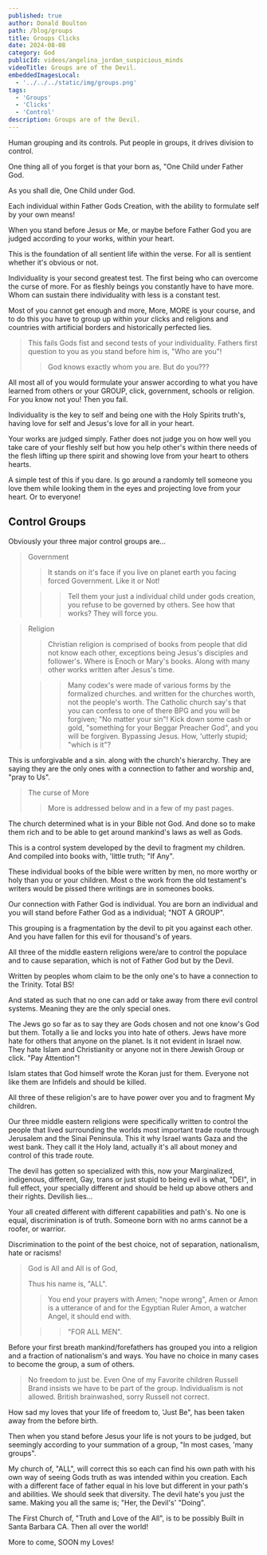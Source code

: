 ```yaml
---
published: true
author: Donald Boulton
path: /blog/groups
title: Groups Clicks
date: 2024-08-08
category: God
publicId: videos/angelina_jordan_suspicious_minds
videoTitle: Groups are of the Devil.
embeddedImagesLocal:
  - '../../../static/img/groups.png'
tags:
  - 'Groups'
  - 'Clicks'
  - 'Control'
description: Groups are of the Devil.
---
```



<GatsbyImage
  alt="Groups"
  imgclass="block object-cover object-center w-full h-full rounded-lg"
  image={getImage(props.localImages[0])}
/>

Human grouping and its controls. Put people in groups, it drives division to control.

One thing all of you forget is that your born as, "One Child under Father God.

As you shall die, One Child under God.

Each individual within Father Gods Creation, with the ability to formulate self by your own means!

When you stand before Jesus or Me, or maybe before Father God you are judged according to your works, within your heart.

This is the foundation of all sentient life within the verse. For all is sentient whether it's obvious or not.

Individuality is your second greatest test. The first being who can overcome the curse of more. For as fleshly beings you constantly have to have more. Whom can sustain there individuality with less is a constant test.

Most of you cannot get enough and more, More, MORE is your course, and to do this you have to group up within your clicks and religions and countries with artificial borders and historically perfected lies. 

> This fails Gods fist and second tests of your individuality. Fathers first question to you as you stand before him is, "Who are you"!
>
> > God knows exactly whom you are. But do you???

All most all of you would formulate your answer according to what you have learned from others or your GROUP, click, government, schools or religion. For you know not you! Then you fail.

Individuality is the key to self and being one with the Holy Spirits truth's, having love for self and Jesus's love for all in your heart.

Your works are judged simply. Father does not judge you on how well you take care of your fleshly self but how you help other's within there needs of the flesh lifting up there spirit and showing love from your heart to others hearts.

A simple test of this if you dare. Is go around a randomly tell someone you love them while looking them in the eyes and projecting love from your heart. Or to everyone!

## Control Groups

Obviously your three major control groups are...

> Government
>
> > It stands on it's face if you live on planet earth you facing forced Government. Like it or Not!
>
> > > Tell them your just a individual child under gods creation, you refuse to be governed by others. See how that works? They will force you.

> Religion
>
> > Christian religion is comprised of books from people that did not know each other, exceptions being Jesus's disciples and follower's. Where is Enoch or Mary's books. Along with many other works written after Jesus's time.
>
> > > Many codex's were made of various forms by the formalized churches. and written for the churches worth, not the people's worth. The Catholic church say's that you can confess to one of there BPG and you will be forgiven; "No matter your sin"! Kick down some cash or gold, "something for your Beggar Preacher God", and you will be forgiven. Bypassing Jesus. How, 'utterly stupid; "which is it"? 

This is unforgivable and a sin. along with the church's hierarchy. They are saying they are the only ones with a connection to father and worship and, "pray to Us".

> The curse of More
>
> > More is addressed below and in a few of my past pages.

The church determined what is in your Bible not God. And done so to make them rich and to be able to get around mankind's laws as well as Gods.

This is a control system developed by the devil to fragment my children. And compiled into books with, 'little truth; "If Any".

These individual books of the bible were written by men, no more worthy or holy than you or your children. Most o the work from the old testament's writers would be pissed there writings are in someones books.

Our connection with Father God is individual. You are born an individual and you will stand before Father God as a individual; "NOT A GROUP".

This grouping is a fragmentation by the devil to pit you against each other. And you have fallen for this evil for thousand's of years.

All three of the middle eastern religions were/are to control the populace and to cause separation, which is not of Father God but by the Devil.

Written by peoples whom claim to be the only one's to have a connection to the Trinity. Total BS!

And stated as such that no one can add or take away from there evil control systems. Meaning they are the only special ones.

The Jews go so far as to say they are Gods chosen and not one know's God but them. Totally a lie and locks you into hate of others. Jews have more hate for others that anyone on the planet. Is it not evident in Israel now. They hate Islam and Christianity or anyone not in there Jewish Group or click. "Pay Attention"!

Islam states that God himself wrote the Koran just for them. Everyone not like them are Infidels and should be killed.

All three of these religion's are to have power over you and to fragment My children.

Our three middle eastern religions were specifically written to control the people that lived surrounding the worlds most important trade route through Jerusalem and the Sinai Peninsula. This it why Israel wants Gaza and the west bank. They call it the Holy land, actually it's all about money and control of this trade route.

The devil has gotten so specialized with this, now your Marginalized, indigenous, different, Gay, trans or just stupid to being evil is what, "DEI", in full effect, your specially different and should be held up above others and their rights. Devilish lies...

Your all created different with different capabilities and path's. No one is equal, discrimination is of truth. Someone born with no arms cannot be a roofer, or warrior.

Discrimination to the point of the best choice, not of separation, nationalism, hate or racisms!

> God is All and All is of God,
>
> Thus his name is, "ALL".
>
> > You end your prayers with Amen; "nope wrong", Amen or Amon is a utterance of and for the Egyptian Ruler Amon, a watcher Angel, it should end with.
>
> > > "FOR ALL MEN".

Before your first breath mankind/forefathers has grouped you into a religion and a fraction of nationalism's and ways. You have no choice in many cases to become the group, a sum of others.

> No freedom to just be. Even One of my Favorite children Russell Brand insists we have to be part of the group. Individualism is not allowed. British brainwashed, sorry Russell not correct.

How sad my loves that your life of freedom to, 'Just Be", has been taken away from the before birth.

Then when you stand before Jesus your life is not yours to be judged, but seemingly according to your summation of a group, "In most cases, 'many groups".

My church of, "ALL", will correct this so each can find his own path with his own way of seeing Gods truth as was intended within you creation. Each with a different face of father equal in his love but different in your path's and abilities. We should seek that diversity. The devil hate's you just the same. Making you all the same is; "Her, the Devil's' "Doing".

The First Church of, "Truth and Love of the All", is to be possibly Built in Santa Barbara CA. Then all over the world!

More to come, SOON my Loves!




